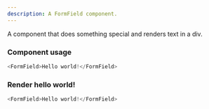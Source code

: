 ```yaml
---
description: A FormField component.
---
```



A component that does something special and renders text in a div.

### Component usage
```js
<FormField>Hello world!</FormField>
```

### Render hello world!

```js live
<FormField>Hello world!</FormField>
```
